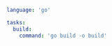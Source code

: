 ```yaml title="<project>/moon.yml" {5}
language: 'go'

tasks:
  build:
    command: 'go build -o build'
```
